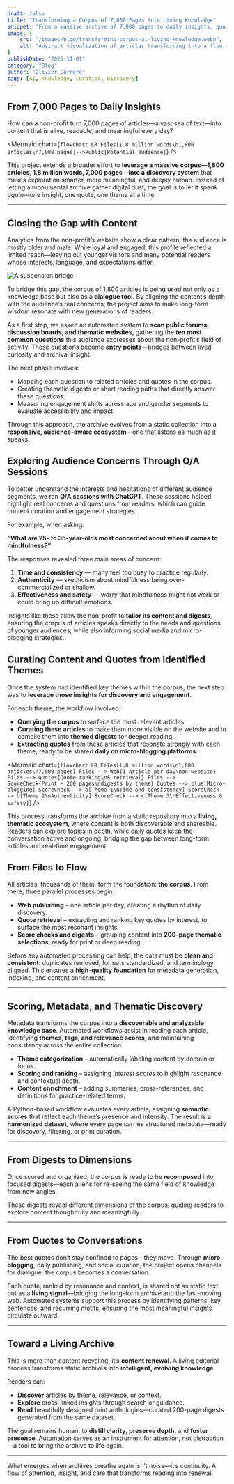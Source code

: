 ```yaml
---
draft: false
title: "Transforming a Corpus of 7,000 Pages into Living Knowledge"
snippet: "From a massive archive of 7,000 pages to daily insights, quote retrieval, and AI-powered thematic digests—this project turns static content into a living flow of clarity, focus, and well-being."
image: {
    src: "/images/blog/transforming-corpus-ai-living-knowledge.webp",
    alt: "Abstract visualization of articles transforming into a flow of connected insights"
}
publishDate: "2025-11-01"
category: "Blog"
author: "Olivier Carrère"
tags: [AI, Knowledge, Curation, Discovery]
---
```


## From 7,000 Pages to Daily Insights

How can a non-profit turn 7,000 pages of articles—a vast sea of text—into content that is alive, readable, and meaningful every day?



<Mermaid chart={`
flowchart LR
Files[1.8 million words\n1,800 articles\n7,000 pages]-->Public[Potential audience]
`} />


This project extends a broader effort to **leverage a massive corpus—1,800 articles, 1.8 million words, 7,000 pages—into a discovery system** that makes exploration smarter, more meaningful, and deeply human.
Instead of letting a monumental archive gather digital dust, the goal is to let it *speak again*—one insight, one quote, one theme at a time.

---

## Closing the Gap with Content

Analytics from the non-profit’s website show a clear pattern: the audience is mostly older and male.
While loyal and engaged, this profile reflected a limited reach—leaving out younger visitors and many potential readers whose interests, language, and expectations differ.

![A suspension bridge](/images/blog/transforming-corpus-ai-living-knowledge-large.webp)

To bridge this gap, the corpus of 1,800 articles is being used not only as a knowledge base but also as a **dialogue tool**.
By aligning the content’s depth with the audience’s real concerns, the project aims to make long-form wisdom resonate with new generations of readers.

As a first step, we asked an automated system to **scan public forums, discussion boards, and thematic websites**, gathering the **ten most common questions** this audience expresses about the non-profit’s field of activity.
These questions become **entry points**—bridges between lived curiosity and archival insight.

The next phase involves:
- Mapping each question to related articles and quotes in the corpus.
- Creating thematic digests or short reading paths that directly answer these questions.
- Measuring engagement shifts across age and gender segments to evaluate accessibility and impact.

Through this approach, the archive evolves from a static collection into a **responsive, audience-aware ecosystem**—one that listens as much as it speaks.

## Exploring Audience Concerns Through Q/A Sessions

To better understand the interests and hesitations of different audience segments, we ran **Q/A sessions with ChatGPT**.
These sessions helped highlight real concerns and questions from readers, which can guide content curation and engagement strategies.

For example, when asking:

**“What are 25- to 35-year-olds most concerned about when it comes to mindfulness?”**

The responses revealed three main areas of concern:
1. **Time and consistency** — many feel too busy to practice regularly.
2. **Authenticity** — skepticism about mindfulness being over-commercialized or shallow.
3. **Effectiveness and safety** — worry that mindfulness might not work or could bring up difficult emotions.

Insights like these allow the non-profit to **tailor its content and digests**, ensuring the corpus of articles speaks directly to the needs and questions of younger audiences, while also informing social media and micro-blogging strategies.

## Curating Content and Quotes from Identified Themes

Once the system had identified key themes within the corpus, the next step was to **leverage those insights for discovery and engagement**.

For each theme, the workflow involved:

* **Querying the corpus** to surface the most relevant articles.
* **Curating these articles** to make them more visible on the website and to compile them into **themed digests** for deeper reading.
* **Extracting quotes** from these articles that resonate strongly with each theme, ready to be shared **daily on micro-blogging platforms**.

<Mermaid chart={`
flowchart LR
Files[1.8 million words\n1,800 articles\n7,000 pages]
Files --> Web{1 article per day\non website}
Files --> Quotes{Quote ranking\n& retrieval}
Files --> ScoreCheck{Print - 200 pages\ndigests by theme}
Quotes --> blue[Micro-blogging]
ScoreCheck --> a[Theme 1\nTime and consistency]
ScoreCheck --> b[Theme 2\nAuthenticity]
ScoreCheck --> c[Theme 3\nEffectiveness & safety]
`} />

This process transforms the archive from a static repository into a **living, thematic ecosystem**, where content is both discoverable and shareable.
Readers can explore topics in depth, while daily quotes keep the conversation active and ongoing, bridging the gap between long-form articles and real-time engagement.

## From Files to Flow

All articles, thousands of them, form the foundation: **the corpus**.
From there, three parallel processes begin:

- **Web publishing** – one article per day, creating a rhythm of daily discovery.
- **Quote retrieval** – extracting and ranking key quotes by interest, to surface the most resonant insights.
- **Score checks and digests** – grouping content into **200-page thematic selections**, ready for print or deep reading.

Before any automated processing can help, the data must be **clean and consistent**: duplicates removed, formats standardized, and terminology aligned.
This ensures a **high-quality foundation** for metadata generation, indexing, and content enrichment.

---

## Scoring, Metadata, and Thematic Discovery

Metadata transforms the corpus into a **discoverable and analyzable knowledge base**.
Automated workflows assist in reading each article, identifying **themes, tags, and relevance scores**, and maintaining consistency across the entire collection.

- **Theme categorization** – automatically labeling content by domain or focus.
- **Scoring and ranking** – assigning *interest scores* to highlight resonance and contextual depth.
- **Content enrichment** – adding summaries, cross-references, and definitions for practice-related terms.

A Python-based workflow evaluates every article, assigning **semantic scores** that reflect each theme’s presence and intensity.
The result is a **harmonized dataset**, where every page carries structured metadata—ready for discovery, filtering, or print curation.

---

## From Digests to Dimensions

Once scored and organized, the corpus is ready to be **recomposed** into focused digests—each a lens for re-seeing the same field of knowledge from new angles.

These digests reveal different dimensions of the corpus, guiding readers to explore content thoughtfully and meaningfully.

---

## From Quotes to Conversations

The best quotes don’t stay confined to pages—they move.
Through **micro-blogging**, daily publishing, and social curation, the project opens channels for dialogue: the corpus becomes a conversation.

Each quote, ranked by resonance and context, is shared not as static text but as a **living signal**—bridging the long-form archive and the fast-moving web.
Automated systems support this process by identifying patterns, key sentences, and recurring motifs, ensuring the most meaningful insights circulate outward.

---

## Toward a Living Archive

This is more than content recycling; it’s **content renewal**.
A living editorial process transforms static archives into **intelligent, evolving knowledge**.

Readers can:
- **Discover** articles by theme, relevance, or context.
- **Explore** cross-linked insights through search or guidance.
- **Read** beautifully designed print anthologies—curated 200-page digests generated from the same dataset.

The goal remains human: to **distill clarity**, **preserve depth**, and **foster presence**.
Automation serves as an instrument for attention, not distraction—a tool to bring the archive to life again.

---

What emerges when archives breathe again isn’t noise—it’s continuity.
A flow of attention, insight, and care that transforms reading into renewal.
